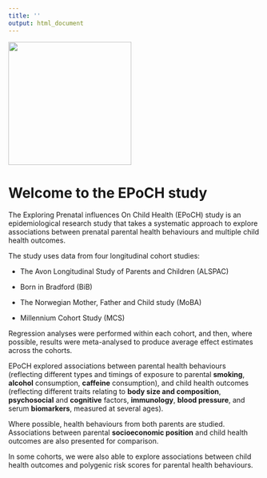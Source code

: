 ```yaml
---
title: ''
output: html_document
---
```


![](logo.png){width="246"}

# Welcome to the EPoCH study

The Exploring Prenatal influences On Child Health (EPoCH) study is an epidemiological research study that takes a systematic approach to explore associations between prenatal parental health behaviours and multiple child health outcomes.

The study uses data from four longitudinal cohort studies:

-   The Avon Longitudinal Study of Parents and Children (ALSPAC)

-   Born in Bradford (BiB)

-   The Norwegian Mother, Father and Child study (MoBA)

-   Millennium Cohort Study (MCS)

Regression analyses were performed within each cohort, and then, where possible, results were meta-analysed to produce average effect estimates across the cohorts.

EPoCH explored associations between parental health behaviours (reflecting different types and timings of exposure to parental **smoking**, **alcohol** consumption, **caffeine** consumption), and child health outcomes (reflecting different traits relating to **body size and composition**, **psychosocial** and **cognitive** factors, **immunology**, **blood pressure**, and serum **biomarkers**, measured at several ages).

Where possible, health behaviours from both parents are studied. Associations between parental **socioeconomic position** and child health outcomes are also presented for comparison.

In some cohorts, we were also able to explore associations between child health outcomes and polygenic risk scores for parental health behaviours.

